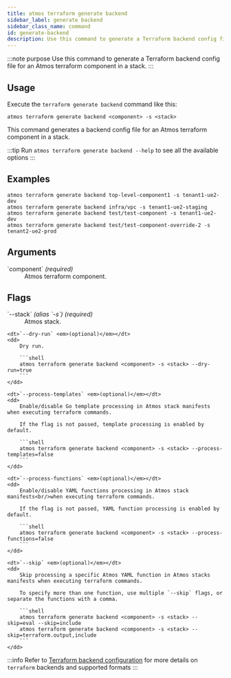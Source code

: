 ```yaml
---
title: atmos terraform generate backend
sidebar_label: generate backend
sidebar_class_name: command
id: generate-backend
description: Use this command to generate a Terraform backend config file for an Atmos terraform component in a stack.
---
```


:::note purpose
Use this command to generate a Terraform backend config file for an Atmos terraform component in a stack.
:::

<Screengrab title="atmos terraform generate backend --help" slug="atmos-terraform-generate-backend--help" />

## Usage

Execute the `terraform generate backend` command like this:

```shell
atmos terraform generate backend <component> -s <stack>
```

This command generates a backend config file for an Atmos terraform component in a stack.

:::tip
Run `atmos terraform generate backend --help` to see all the available options
:::

## Examples

```shell
atmos terraform generate backend top-level-component1 -s tenant1-ue2-dev
atmos terraform generate backend infra/vpc -s tenant1-ue2-staging
atmos terraform generate backend test/test-component -s tenant1-ue2-dev
atmos terraform generate backend test/test-component-override-2 -s tenant2-ue2-prod
```

## Arguments

<dl>
    <dt>`component` <em>(required)</em></dt>
    <dd>
        Atmos terraform component.
    </dd>
</dl>

## Flags

<dl>
    <dt>`--stack` <em>(alias `-s`)</em> <em>(required)</em></dt>
    <dd>
        Atmos stack.
    </dd>

    <dt>`--dry-run` <em>(optional)</em></dt>
    <dd>
        Dry run.

        ```shell
        atmos terraform generate backend <component> -s <stack> --dry-run=true
        ```
    </dd>

    <dt>`--process-templates` <em>(optional)</em></dt>
    <dd>
        Enable/disable Go template processing in Atmos stack manifests when executing terraform commands.

        If the flag is not passed, template processing is enabled by default.

        ```shell
        atmos terraform generate backend <component> -s <stack> --process-templates=false
        ```
    </dd>

    <dt>`--process-functions` <em>(optional)</em></dt>
    <dd>
        Enable/disable YAML functions processing in Atmos stack manifests<br/>when executing terraform commands.

        If the flag is not passed, YAML function processing is enabled by default.

        ```shell
        atmos terraform generate backend <component> -s <stack> --process-functions=false
        ```
    </dd>

    <dt>`--skip` <em>(optional)</em></dt>
    <dd>
        Skip processing a specific Atmos YAML function in Atmos stacks manifests when executing terraform commands.

        To specify more than one function, use multiple `--skip` flags, or separate the functions with a comma.

        ```shell
        atmos terraform generate backend <component> -s <stack> --skip=eval --skip=include
        atmos terraform generate backend <component> -s <stack> --skip=terraform.output,include
        ```
    </dd>
</dl>

:::info
Refer to [Terraform backend configuration](https://developer.hashicorp.com/terraform/language/settings/backends/configuration) for more details
on `terraform` backends and supported formats
:::
